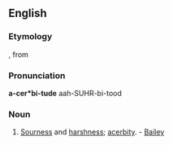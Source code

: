 ==English==

===Etymology===
{{etyl|la|en}} {{term|acerbitudo|lang=la}}, from {{term|acerbus||lang=la|bitter, severe}}

===Pronunciation===
'''a-cer*bi-tude'''
aah-SUHR-bi-tood

===Noun===
{{en-noun}}

# {{archaic}} [[Sourness]] and [[harshness]]; [[acerbity]]. - [[Bailey]]
